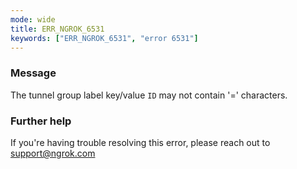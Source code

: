 ```yaml
---
mode: wide
title: ERR_NGROK_6531
keywords: ["ERR_NGROK_6531", "error 6531"]
---
```



### Message

The tunnel group label key/value `ID` may not contain '=' characters.

<ErrorDetails />

### Further help

If you're having trouble resolving this error, please reach out to [support@ngrok.com](mailto:support@ngrok.com?subject=Help%20with%20ERR_NGROK_6531)
